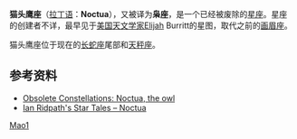 '''猫头鹰座'''（[[拉丁语|拉丁语]]：'''Noctua'''），又被译为'''枭座'''，是一个已经被废除的[[星座|星座]]。星座的创建者不详，最早见于[[美国|美国]][[天文学家|天文学家]]Elijah Burritt的星图，取代之前的[[画眉座|画眉座]]。

猫头鹰座位于现在的[[长蛇座|长蛇座]]尾部和[[天秤座|天秤座]]。

== 参考资料 ==
* [http://www.pa.msu.edu/people/horvatin/Astronomy_Facts/obsolete_pages/noctua.htm Obsolete Constellations: Noctua, the owl] {{Wayback|url=http://www.pa.msu.edu/people/horvatin/Astronomy_Facts/obsolete_pages/noctua.htm |date=20160726104023 }}
* [http://www.ianridpath.com/startales/solitaire.htm#noctua Ian Ridpath's Star Tales – Noctua] {{Wayback|url=http://www.ianridpath.com/startales/solitaire.htm#noctua |date=20101008222149 }}

{{astro-stub}}

[[Category:已废弃星座|Mao1]]